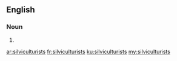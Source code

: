 ==English==

===Noun===
{{head|en|noun plural form}}

# {{plural of|silviculturist|lang=en}}

[[ar:silviculturists]]
[[fr:silviculturists]]
[[ku:silviculturists]]
[[my:silviculturists]]